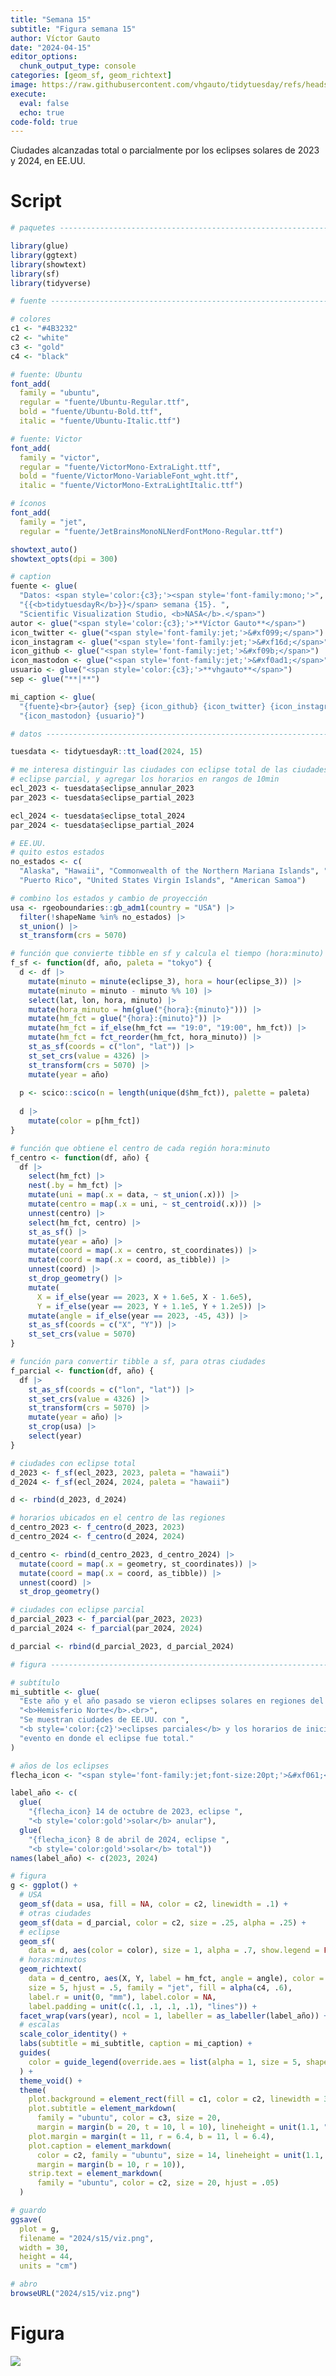 ```yaml
---
title: "Semana 15"
subtitle: "Figura semana 15"
author: Víctor Gauto
date: "2024-04-15"
editor_options:
  chunk_output_type: console
categories: [geom_sf, geom_richtext]
image: https://raw.githubusercontent.com/vhgauto/tidytuesday/refs/heads/main/2024/s15/viz.png
execute:
  eval: false
  echo: true
code-fold: true
---
```


Ciudades alcanzadas total o parcialmente por los eclipses solares de 2023 y 2024, en EE.UU.

# Script

```r

# paquetes ----------------------------------------------------------------

library(glue)
library(ggtext)
library(showtext)
library(sf)
library(tidyverse)

# fuente ------------------------------------------------------------------

# colores
c1 <- "#4B3232"
c2 <- "white"
c3 <- "gold"
c4 <- "black"

# fuente: Ubuntu
font_add(
  family = "ubuntu", 
  regular = "fuente/Ubuntu-Regular.ttf",
  bold = "fuente/Ubuntu-Bold.ttf",
  italic = "fuente/Ubuntu-Italic.ttf")

# fuente: Victor
font_add(
  family = "victor", 
  regular = "fuente/VictorMono-ExtraLight.ttf",
  bold = "fuente/VictorMono-VariableFont_wght.ttf",
  italic = "fuente/VictorMono-ExtraLightItalic.ttf")

# íconos
font_add(
  family = "jet", 
  regular = "fuente/JetBrainsMonoNLNerdFontMono-Regular.ttf")

showtext_auto()
showtext_opts(dpi = 300)

# caption
fuente <- glue(
  "Datos: <span style='color:{c3};'><span style='font-family:mono;'>",
  "{{<b>tidytuesdayR</b>}}</span> semana {15}. ",
  "Scientific Visualization Studio, <b>NASA</b>.</span>")
autor <- glue("<span style='color:{c3};'>**Víctor Gauto**</span>")
icon_twitter <- glue("<span style='font-family:jet;'>&#xf099;</span>")
icon_instagram <- glue("<span style='font-family:jet;'>&#xf16d;</span>")
icon_github <- glue("<span style='font-family:jet;'>&#xf09b;</span>")
icon_mastodon <- glue("<span style='font-family:jet;'>&#xf0ad1;</span>")
usuario <- glue("<span style='color:{c3};'>**vhgauto**</span>")
sep <- glue("**|**")

mi_caption <- glue(
  "{fuente}<br>{autor} {sep} {icon_github} {icon_twitter} {icon_instagram} ",
  "{icon_mastodon} {usuario}")

# datos -------------------------------------------------------------------

tuesdata <- tidytuesdayR::tt_load(2024, 15)

# me interesa distinguir las ciudades con eclipse total de las ciudades con 
# eclipse parcial, y agregar los horarios en rangos de 10min
ecl_2023 <- tuesdata$eclipse_annular_2023
par_2023 <- tuesdata$eclipse_partial_2023

ecl_2024 <- tuesdata$eclipse_total_2024
par_2024 <- tuesdata$eclipse_partial_2024

# EE.UU.
# quito estos estados
no_estados <- c(
  "Alaska", "Hawaii", "Commonwealth of the Northern Mariana Islands", "Guam", 
  "Puerto Rico", "United States Virgin Islands", "American Samoa")

# combino los estados y cambio de proyección
usa <- rgeoboundaries::gb_adm1(country = "USA") |> 
  filter(!shapeName %in% no_estados) |> 
  st_union() |> 
  st_transform(crs = 5070)

# función que convierte tibble en sf y calcula el tiempo (hora:minuto)
f_sf <- function(df, año, paleta = "tokyo") {
  d <- df |> 
    mutate(minuto = minute(eclipse_3), hora = hour(eclipse_3)) |> 
    mutate(minuto = minuto - minuto %% 10) |>
    select(lat, lon, hora, minuto) |> 
    mutate(hora_minuto = hm(glue("{hora}:{minuto}"))) |> 
    mutate(hm_fct = glue("{hora}:{minuto}")) |> 
    mutate(hm_fct = if_else(hm_fct == "19:0", "19:00", hm_fct)) |> 
    mutate(hm_fct = fct_reorder(hm_fct, hora_minuto)) |> 
    st_as_sf(coords = c("lon", "lat")) |> 
    st_set_crs(value = 4326) |> 
    st_transform(crs = 5070) |> 
    mutate(year = año)
  
  p <- scico::scico(n = length(unique(d$hm_fct)), palette = paleta)
  
  d |> 
    mutate(color = p[hm_fct])
}

# función que obtiene el centro de cada región hora:minuto
f_centro <- function(df, año) {
  df |> 
    select(hm_fct) |> 
    nest(.by = hm_fct) |> 
    mutate(uni = map(.x = data, ~ st_union(.x))) |> 
    mutate(centro = map(.x = uni, ~ st_centroid(.x))) |> 
    unnest(centro) |> 
    select(hm_fct, centro) |> 
    st_as_sf() |> 
    mutate(year = año) |> 
    mutate(coord = map(.x = centro, st_coordinates)) |> 
    mutate(coord = map(.x = coord, as_tibble)) |> 
    unnest(coord) |> 
    st_drop_geometry() |> 
    mutate(
      X = if_else(year == 2023, X + 1.6e5, X - 1.6e5),
      Y = if_else(year == 2023, Y + 1.1e5, Y + 1.2e5)) |> 
    mutate(angle = if_else(year == 2023, -45, 43)) |> 
    st_as_sf(coords = c("X", "Y")) |> 
    st_set_crs(value = 5070)
}

# función para convertir tibble a sf, para otras ciudades
f_parcial <- function(df, año) {
  df |> 
    st_as_sf(coords = c("lon", "lat")) |> 
    st_set_crs(value = 4326) |> 
    st_transform(crs = 5070) |> 
    mutate(year = año) |> 
    st_crop(usa) |> 
    select(year)
}

# ciudades con eclipse total
d_2023 <- f_sf(ecl_2023, 2023, paleta = "hawaii")
d_2024 <- f_sf(ecl_2024, 2024, paleta = "hawaii")

d <- rbind(d_2023, d_2024)

# horarios ubicados en el centro de las regiones
d_centro_2023 <- f_centro(d_2023, 2023)
d_centro_2024 <- f_centro(d_2024, 2024)

d_centro <- rbind(d_centro_2023, d_centro_2024) |> 
  mutate(coord = map(.x = geometry, st_coordinates)) |> 
  mutate(coord = map(.x = coord, as_tibble)) |> 
  unnest(coord) |> 
  st_drop_geometry()

# ciudades con eclipse parcial
d_parcial_2023 <- f_parcial(par_2023, 2023)
d_parcial_2024 <- f_parcial(par_2024, 2024)

d_parcial <- rbind(d_parcial_2023, d_parcial_2024)

# figura ------------------------------------------------------------------

# subtítulo
mi_subtitle <- glue(
  "Este año y el año pasado se vieron eclipses solares en regiones del ",
  "<b>Hemisferio Norte</b>.<br>",
  "Se muestran ciudades de EE.UU. con ",
  "<b style='color:{c2}'>eclipses parciales</b> y los horarios de inicio del<br>",
  "evento en donde el eclipse fue total."
)

# años de los eclipses
flecha_icon <- "<span style='font-family:jet;font-size:20pt;'>&#xf061;</span>"

label_año <- c(
  glue(
    "{flecha_icon} 14 de octubre de 2023, eclipse ",
    "<b style='color:gold'>solar</b> anular"), 
  glue(
    "{flecha_icon} 8 de abril de 2024, eclipse ",
    "<b style='color:gold'>solar</b> total"))
names(label_año) <- c(2023, 2024)

# figura
g <- ggplot() +
  # USA
  geom_sf(data = usa, fill = NA, color = c2, linewidth = .1) +
  # otras ciudades
  geom_sf(data = d_parcial, color = c2, size = .25, alpha = .25) +
  # eclipse
  geom_sf(
    data = d, aes(color = color), size = 1, alpha = .7, show.legend = FALSE) +
  # horas:minutos
  geom_richtext(
    data = d_centro, aes(X, Y, label = hm_fct, angle = angle), color = c3, 
    size = 5, hjust = .5, family = "jet", fill = alpha(c4, .6), 
    label.r = unit(0, "mm"), label.color = NA, 
    label.padding = unit(c(.1, .1, .1, .1), "lines")) +
  facet_wrap(vars(year), ncol = 1, labeller = as_labeller(label_año)) +
  # escalas
  scale_color_identity() +
  labs(subtitle = mi_subtitle, caption = mi_caption) +
  guides(
    color = guide_legend(override.aes = list(alpha = 1, size = 5, shape = 15))
  ) +
  theme_void() +
  theme(
    plot.background = element_rect(fill = c1, color = c2, linewidth = 3),
    plot.subtitle = element_markdown(
      family = "ubuntu", color = c3, size = 20, 
      margin = margin(b = 20, t = 10, l = 10), lineheight = unit(1.1, "line")),
    plot.margin = margin(t = 11, r = 6.4, b = 11, l = 6.4),
    plot.caption = element_markdown(
      color = c2, family = "ubuntu", size = 14, lineheight = unit(1.1, "line"),
      margin = margin(b = 10, r = 10)),
    strip.text = element_markdown(
      family = "ubuntu", color = c2, size = 20, hjust = .05)
  )

# guardo
ggsave(
  plot = g,
  filename = "2024/s15/viz.png",
  width = 30,
  height = 44,
  units = "cm")

# abro
browseURL("2024/s15/viz.png")
```

# Figura

![](https://raw.githubusercontent.com/vhgauto/tidytuesday/refs/heads/main/2024/s15/viz.png)


